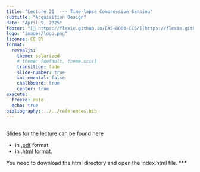 ```yaml
---
title: "Lecture 21  --- Time-lapse Compressive Sensing"
subtitle: "Acquisition Design"
date: "April 9, 2025"
footer: "[🔗 https://flexie.github.io/EAS-8803-CCS/](https://flexie.github.io/EAS-8803-CCS/)"
logo: "images/logo.png"
license: CC BY
format: 
  revealjs:
    theme: solarized
    # theme: [default, theme.scss]
    transition: fade
    slide-number: true
    incremental: false 
    chalkboard: true
    center: true
execute:
  freeze: auto
  echo: true
bibliography: ../../references.bib
---
```



## 

Slides for the lecture can be found here

- in [.pdf](https://www.dropbox.com/scl/fi/1vd2z1g5fd047jpofn7be/21-Lecture.pdf?rlkey=hs6e7tezcscmsknfsm8ysxbms&st=cdaevuk1&dl=0) format
 - in [.html](https://www.dropbox.com/scl/fo/uhybixdajga259a9sgpo0/AEzANc90u2_oPqmlgrHO5cw?rlkey=lv28dooxddzhdkht1dyuo2boq&st=316sw3aj&dl=0) format. 
 
You need to download the html directory and open the index.html file.
***
